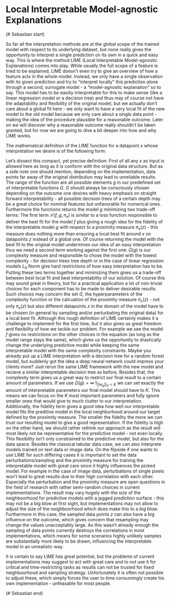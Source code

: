 # Local Interpretable Model-agnostic Explanations

(# Sebastian start)

So far all the interpretation methods are at the global scope of the trained model with respect to its underlying dataset, but none really gives the opportunity to interpret a single prediction on its own in a quick and easy way. This is where the method LIME (Local Interpretable Model-agnostic Explanations) comes into play. While usually the full scope of a feature is tried to be explained, LIME doesn't even try to give an overview of how a feature acts in the whole model. Instead, we only have a single observation with its given prediction and try to "interpret locally" this prediction alone through a second, surrogate model - a "model-agnostic explanation" so to say. This model has to be easiliy interpretable for this to make sense (like a linear regression model or a decision tree) and thus may of course not have the adaptability and flexibility of the original model, but we actually don't care about a global fit here - we only want to have a very local fit of the new model to the old model because we only care about a single data point - making the idea of the procedure plausible for a reasonable outcome. Later on we will discover why a reasonable outcome really shouldn't be taken granted, but for now we are going to dive a bit deeper into how and why LIME works.

The mathematical definition of the $LIME$ function for a datapoint $x$ whose interpretation we desire is of the following form:

\begin{equation}
  LIME\left(x\right) = arg\,min_{g \epsilon G} \,\mathcal{L}\left(f, g, \pi_x \right) + \Omega\left(g\right)
\end{equation}

Let's dissect this compact, yet precise definition:
First of all any $x$ as input is allowed here as long as it is conform with the original data structure. But as a side note one should mention, depending on the implementation, data points far away of the original distribution may lead to unreliable results. The range of the function are all possible elements $g$ in our predefined set of interpretable functions $G$. $G$ should always be consciously chosen depending on the outcome one desires with heavy emphasis on straight forward interpretability - all possible decision trees of a certain depth may be a great choice for nominal features but unfavorable for numerical ones.
Furthermore the functions returns the model $g$ minimizing two trade-off terms: The first term $\mathcal{L}\left(f, g, \pi_x \right)$ is similar to a loss function responsible to deliver the best fit for the model $f$ plus giving a rough idea for the fidelity of the interpretable model $g$ with respect to a proximity measure $\pi_x(z)$ - this measure does nothing more than ensuring a local best fit around $x$ on datapoints $z$ instead of a global one. Of course returning the model with the best fit to the original model undermines our idea of an easy interpretation thus we need a second term working against the first one: $\Omega\left(g\right)$ is our complexity measure and responsible to chose the model with the lowest complexity - for decision trees tree depth or in the case of linear regression models $L_0$ Norm give hard restrictions of how easy interpretation has to be.
Putting these two terms together and minimizing them gives us a trade-off between best local fit and best interpretability of our solution. Of course this may sound great in theory, but for a practical application a lot of non-trivial choices for each component has to be made to deliver desirable results. Such choices may concern the set $G$, the hyperparameters of the complexity function or the calcuation of the proximity measure $\pi_x(z)$ - not only $\pi_x(z)$ but also different datapoints $z$ in the domain of the model have to be chosen (in general by sampling and/or perturbating the original data) for a local best fit.
Although this rough definition of LIME certainly makes it a challenge to implement for the first time, but it also gives us great freedom and flexibility of how we tackle our problem. For example we see the model $f$ gives no restrictions on the other choices in the equation (as long as the model range stays the same), which gives us the opportunity to drastically change the underlying predictive model while keeping the same interpretable model with the same complexity constraints. Maybe you already put up a LIME interpretation with a decision tree for a random forest model, but suddenly got the idea a deep neural network could impress your clients more? Just rerun the same LIME framework with the new model and recieve a similar interpretable decision tree as before.
Besides that, the complexity term gives us a great way to restrict our final result to a certain amount of parameters. If we use $\Omega(g) = \infty \, 1_{||w_g||_0<K}$ we can set exactly the amount of interpretable parameters our final model should have to $K$. This means we can focus on the $K$ most important parameters and fully ignore smaller ones that would give to much clutter to our interpretation. Additionally, the fidelity term gives a good idea how well our interpretable model fits the preditive model in the local neighborhood around our target defined by the proximity measure. The smaller the fidelity the more we can trust our resulting model to give a good representation. If the fidelity is high on the other hand, we should rather rethink our approach as the result will most likely not be representative for the predictive model - not even locally.
This flexibility isn't only constrained to the predictive model, but also for the data space. Besides the classical tabular data case, we can also interprete models trained on text data or image data. On the flipside if one wants to use LIME for such differing cases it is important to set the data perturbations/sampling and the proximity measure for training the interpretable model with great care since it highly influences the picked model. For example in the case of image data, perturbations of single pixels won't lead to great results due to their high correlation with each other. Especially the perturbation and the proximity measure are open questions in the field of research with rather semi-random choices in current implementations. The result may vary hugely with the size of the neighboorhood for predictive models with a jagged prediction surface - this may not be a big blow at first sight, but implementations may not allow to adjust the size of the neighboorhood which does make this to a big blow. Furthermore in this case, the sampled data points $z$ can also have a big influence on the outcome, which gives concern that resampling may change the values unacceptably large. As this wasn't already enough the sampling of data points currently destroys the correlations in most implementations, which means for some scenarios highly unlikely samples are substantially more likely to be drawn, influencing the interpretable model in an unrealistic way.

It is certain to say LIME has great potential, but the problems of current implementations may suggest to act with great care and to not use it for critical and time-restricting tasks as results can not be trusted for fixed neighboorhood and sampling strategy. Unfortunately it is often not possible to adjust these, which simply forces the user to time consumingly create his own implementation - unfeasable for most people.

(# Sebastian end)
